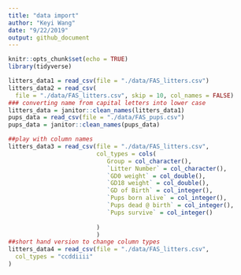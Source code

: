 ```yaml
---
title: "data import"
author: "Keyi Wang"
date: "9/22/2019"
output: github_document
---
```


```r
knitr::opts_chunk$set(echo = TRUE)
library(tidyverse)
```
```r
litters_data1 = read_csv(file = "./data/FAS_litters.csv")
litters_data2 = read_csv(
  file = "./data/FAS_litters.csv", skip = 10, col_names = FALSE)
### converting name from capital letters into lower case 
litters_data = janitor::clean_names(litters_data1)
pups_data = read_csv(file = "./data/FAS_pups.csv")
pups_data = janitor::clean_names(pups_data)
```
```r
##play with column names
litters_data3 = read_csv(file = "./data/FAS_litters.csv",
                         col_types = cols(
                            Group = col_character(),
                            `Litter Number` = col_character(),
                            `GD0 weight` = col_double(),
                            `GD18 weight` = col_double(),
                            `GD of Birth` = col_integer(),
                            `Pups born alive` = col_integer(),
                            `Pups dead @ birth` = col_integer(),
                            `Pups survive` = col_integer()
                           
                         )
                         )
##short hand version to change column types
litters_data4 = read_csv(file = "./data/FAS_litters.csv",
  col_types = "ccddiiii"
)



```




